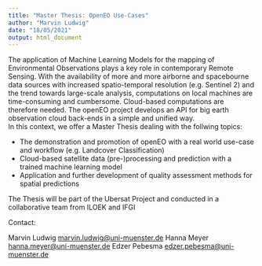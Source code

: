 ```yaml
---
title: "Master Thesis: OpenEO Use-Cases"
author: "Marvin Ludwig"
date: "18/05/2021"
output: html_document
---
```



The application of Machine Learning Models for the mapping of Environmental Observations plays a key role in contemporary Remote Sensing. With the availability of more and more airborne and spacebourne data sources with increased spatio-temporal resolution (e.g. Sentinel 2) and the trend towards large-scale analysis, computations on local machines are time-consuming and cumbersome. Cloud-based computations are therefore needed. The openEO project develops an API for big earth observation cloud back-ends in a simple and unified way.  
In this context, we offer a Master Thesis dealing with the follwing topics:

* The demonstration and promotion of openEO with a real world use-case and workflow (e.g. Landcover Classification)
* Cloud-based satellite data (pre-)processing and prediction with a trained machine learning model
* Application and further development of quality assessment methods for spatial predictions

The Thesis will be part of the Ubersat Project and conducted in a collaborative team from ILOEK and IFGI

Contact:

Marvin Ludwig [marvin.ludwig@uni-muenster.de]()
Hanna Meyer [hanna.meyer@uni-muenster.de]()
Edzer Pebesma [edzer.pebesma@uni-muenster.de]()





